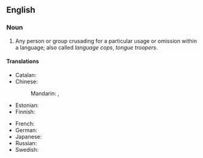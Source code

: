 ==English==

===Noun===
{{en-noun|-}}

# {{lb|en|informal|derogatory}} Any person or group crusading for a particular usage or omission within a language; also called ''language cops'', ''tongue troopers''.

====Translations====
{{trans-top|language police}}
* Catalan: {{t|ca|policia lingüística|f}}
* Chinese:
*: Mandarin: {{t|cmn|語言警察|sc=Hani}}, {{t|cmn|语言警察|tr=yǔyán jǐngchá|sc=Hani}}
* Estonian: {{t|et|keelepolitsei}}
* Finnish: {{t+|fi|kielipoliisi}}
{{trans-mid}}
* French: {{t|fr|police de la langue}}
* German: {{t+|de|Sprachpolizei|f}}
* Japanese: {{t|ja|言語警察|tr=げんごけいさつ, gengo keisatsu}}
* Russian: {{t|ru|языкова́я поли́ция|f}}
* Swedish: {{t+|sv|språkpolis|n}}
{{trans-bottom}}